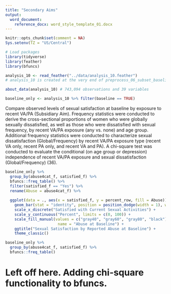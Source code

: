 ```yaml
---
title: "Secondary Aims"
output:
  word_document:
    reference_docx: word_style_template_01.docx
---
```


```r
knitr::opts_chunk$set(comment = NA)
Sys.setenv(TZ = "US/Central")
```

```r
# Load packages
library(tidyverse)
library(feather)
library(bfuncs)
```

```r
analysis_10 <- read_feather("../data/analysis_10.feather") 
# analysis_10 is created at the very end of preprocess_06_subset_baseline
```

```r
about_data(analysis_10) # 743,094 observations and 39 variables
```

```r
baseline_only <- analysis_10 %>% filter(baseline == TRUE)
```

Compare observed levels of sexual satisfaction at baseline by exposure to recent VA/PA (Subsidiary Aim).  Frequency statistics were conducted to derive the cross-sectional proportions of women who were globally sexually dissatisfied, as well as those who were dissatisfied with sexual frequency, by recent VA/PA exposure (any vs. none) and age group.  Additional frequency statistics were conducted to characterize sexual dissatisfaction (Global/Frequency) by recent VA/PA exposure type (recent VA only, recent PA only, and recent VA and PA).  A chi-square test was conducted to evaluate the conditional (on age group or depression) independence of recent VA/PA exposure and sexual dissatisfaction (Global/Frequency) (36). 

```r
baseline_only %>% 
  group_by(abuse4cat_f, satisfied_f) %>% 
  bfuncs::freq_table() %>% 
  filter(satisfied_f == "Yes") %>% 
  rename(Abuse = abuse4cat_f) %>% 
  
  ggplot(data = ., aes(x = satisfied_f, y = percent_row, fill = Abuse)) +
    geom_bar(stat = "identity", position = position_dodge(width = 1), width = 0.75) +
    scale_x_discrete("Satisfied with Current Sexual Activities") +
    scale_y_continuous("Percent", limits = c(0, 100)) +
    scale_fill_manual(values = c("gray40", "gray60", "gray80", "black"), 
                       name = "Abuse at Baseline") +
    ggtitle("Sexual Satisfaction by Reported Abuse at Baseline") +
    theme_classic()
```

```r
baseline_only %>% 
  group_by(abuse4cat_f, satisfied_f) %>% 
  bfuncs::freq_table()
```

# Left off here. Adding chi-square functionality to bfuncs.









